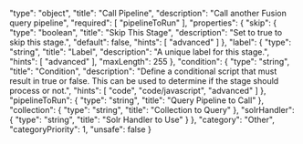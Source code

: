   "type": "object",
  "title": "Call Pipeline",
  "description": "Call another Fusion query pipeline",
  "required": [
    "pipelineToRun"
  ],
  "properties": {
    "skip": {
      "type": "boolean",
      "title": "Skip This Stage",
      "description": "Set to true to skip this stage.",
      "default": false,
      "hints": [
        "advanced"
      ]
    },
    "label": {
      "type": "string",
      "title": "Label",
      "description": "A unique label for this stage.",
      "hints": [
        "advanced"
      ],
      "maxLength": 255
    },
    "condition": {
      "type": "string",
      "title": "Condition",
      "description": "Define a conditional script that must result in true or false. This can be used to determine if the stage should process or not.",
      "hints": [
        "code",
        "code/javascript",
        "advanced"
      ]
    },
    "pipelineToRun": {
      "type": "string",
      "title": "Query Pipeline to Call"
    },
    "collection": {
      "type": "string",
      "title": "Collection to Query"
    },
    "solrHandler": {
      "type": "string",
      "title": "Solr Handler to Use"
    }
  },
  "category": "Other",
  "categoryPriority": 1,
  "unsafe": false
}
